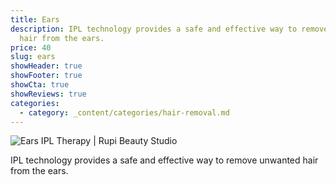 ```yaml
---
title: Ears
description: IPL technology provides a safe and effective way to remove unwanted
  hair from the ears.
price: 40
slug: ears
showHeader: true
showFooter: true
showCta: true
showReviews: true
categories:
  - category: _content/categories/hair-removal.md
---
```


![Ears IPL Therapy | Rupi Beauty Studio](/uploads/services/ipl-therapy.webp 'Ears IPL Therapy  | Rupi Beauty Studio')

IPL technology provides a safe and effective way to remove unwanted hair from the ears.
